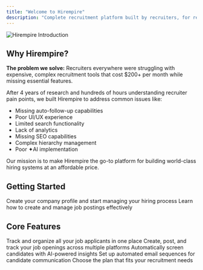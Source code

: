 ```yaml
---
title: "Welcome to Hirempire"
description: "Complete recruitment platform built by recruiters, for recruiters"
---
```


![Hirempire Introduction](image/hirempire-intro.png)


## Why Hirempire?

**The problem we solve:** Recruiters everywhere were struggling with expensive, complex recruitment tools that cost $200+ per month while missing essential features.

After 4 years of research and hundreds of hours understanding recruiter pain points, we built Hirempire to address common issues like:
- Missing auto-follow-up capabilities  
- Poor UI/UX experience
- Limited search functionality
- Lack of analytics
- Missing SEO capabilities
- Complex hierarchy management
- Poor ✦AI implementation

Our mission is to make Hirempire the go-to platform for building world-class hiring systems at an affordable price.

## Getting Started

<CardGroup cols={2}>
  <Card title="Set Up Your Company" icon="building" href="/companies">
    Create your company profile and start managing your hiring process
  </Card>
  <Card title="Post Your First Job" icon="briefcase" href="/jobs">
    Learn how to create and manage job postings effectively
  </Card>
</CardGroup>

## Core Features

<CardGroup cols={2}>
  <Card title="Manage Candidates" icon="users" href="/candidates">
    Track and organize all your job applicants in one place
  </Card>
  <Card title="Manage Jobs" icon="briefcase" href="/jobs">
    Create, post, and track your job openings across multiple platforms
  </Card>
  <Card title="✦Hirempire AI" icon="sparkles" href="/hirempire-ai">
    Automatically screen candidates with AI-powered insights
  </Card>
  <Card title="Auto Follow-ups" icon="envelope" href="/automated-follow-ups">
    Set up automated email sequences for candidate communication
  </Card>
  <Card title="Pricing Plans" icon="credit-card" href="/subscription">
    Choose the plan that fits your recruitment needs
  </Card>
</CardGroup>